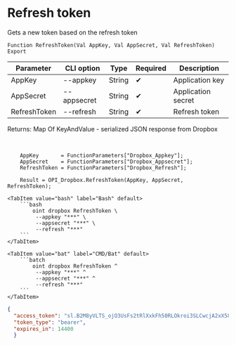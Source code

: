 ﻿---
sidebar_position: 3
description: Refresh token and other functions to work with Dropbox in the Open Integration Package, a free open-source integration library for 1C:Enterprise 8, OneScript and CLI
keywords: [1C, 1С, 1С:Enterprise, 1С:Enterprise 8.3, API, Integration, Services, Exchange, OneScript, CLI, Dropbox]
---


# Refresh token
 Gets a new token based on the refresh token



`Function RefreshToken(Val AppKey, Val AppSecret, Val RefreshToken) Export`

  | Parameter | CLI option | Type | Required | Description |
  |-|-|-|-|-|
  | AppKey | --appkey | String | &#x2714; | Application key |
  | AppSecret | --appsecret | String | &#x2714; | Application secret |
  | RefreshToken | --refresh | String | &#x2714; | Refresh token |

  
  Returns:  Map Of KeyAndValue - serialized JSON response from Dropbox

<br/>



```bsl title="1C:Enterprise/OneScript code example"
    AppKey       = FunctionParameters["Dropbox_Appkey"];
    AppSecret    = FunctionParameters["Dropbox_Appsecret"];
    RefreshToken = FunctionParameters["Dropbox_Refresh"];

    Result = OPI_Dropbox.RefreshToken(AppKey, AppSecret, RefreshToken);
```
 

 <Tabs>
  
    <TabItem value="bash" label="Bash" default>
        ```bash
            oint dropbox RefreshToken \
             --appkey "***" \
             --appsecret "***" \
             --refresh "***"
        ```
    </TabItem>
  
    <TabItem value="bat" label="CMD/Bat" default>
        ```batch
            oint dropbox RefreshToken ^
             --appkey "***" ^
             --appsecret "***" ^
             --refresh "***"
        ```
    </TabItem>
</Tabs>


```json title="Result"
{
  "access_token": "sl.B2M8yVLTS_ojO3UsFs2tRlXxkFh50RLOkroi3SLCwcjA2xX58JY__GXKh9vPGnGcfDkkTJJYB1Wn9tFvj6cRs3w04TnfaBQnJiOfUb58UHexTCAdck9xNFIBAQjuAQKUtkoht66bvsu4oh6Wl6gQpvU",
  "token_type": "bearer",
  "expires_in": 14400
  }
```
